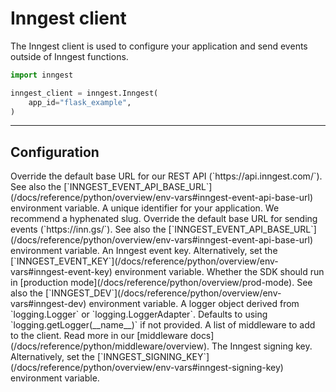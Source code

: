 # Inngest client

The Inngest client is used to configure your application and send events outside of Inngest functions.

```py
import inngest

inngest_client = inngest.Inngest(
    app_id="flask_example",
)
```

---

## Configuration

<Properties>
  <Property name="api_base_url" type="str">
    Override the default base URL for our REST API (`https://api.inngest.com/`). See also the [`INNGEST_EVENT_API_BASE_URL`](/docs/reference/python/overview/env-vars#inngest-event-api-base-url) environment variable.
  </Property>
  <Property name="app_id" type="str" required>
    A unique identifier for your application. We recommend a hyphenated slug.
  </Property>
  <Property name="event_api_base_url" type="str">
    Override the default base URL for sending events (`https://inn.gs/`). See also the [`INNGEST_EVENT_API_BASE_URL`](/docs/reference/python/overview/env-vars#inngest-event-api-base-url) environment variable.
  </Property>
  <Property name="event_key" type="str">
    An Inngest event key. Alternatively, set the [`INNGEST_EVENT_KEY`](/docs/reference/python/overview/env-vars#inngest-event-key) environment variable.
  </Property>
  <Property name="is_production" type="bool">
    Whether the SDK should run in [production mode](/docs/reference/python/overview/prod-mode). See also the [`INNGEST_DEV`](/docs/reference/python/overview/env-vars#inngest-dev) environment variable.
  </Property>
  <Property name="logger" type="logging.Logger | logging.LoggerAdapter">
    A logger object derived from `logging.Logger` or `logging.LoggerAdapter`. Defaults to using `logging.getLogger(__name__)` if not provided.
  </Property>
  <Property name="middleware" type="list" version="experimental">
    A list of middleware to add to the client. Read more in our [middleware docs](/docs/reference/python/middleware/overview).
  </Property>
  <Property name="signing_key" type="str">
    The Inngest signing key. Alternatively, set the [`INNGEST_SIGNING_KEY`](/docs/reference/python/overview/env-vars#inngest-signing-key) environment variable.
  </Property>
</Properties>
